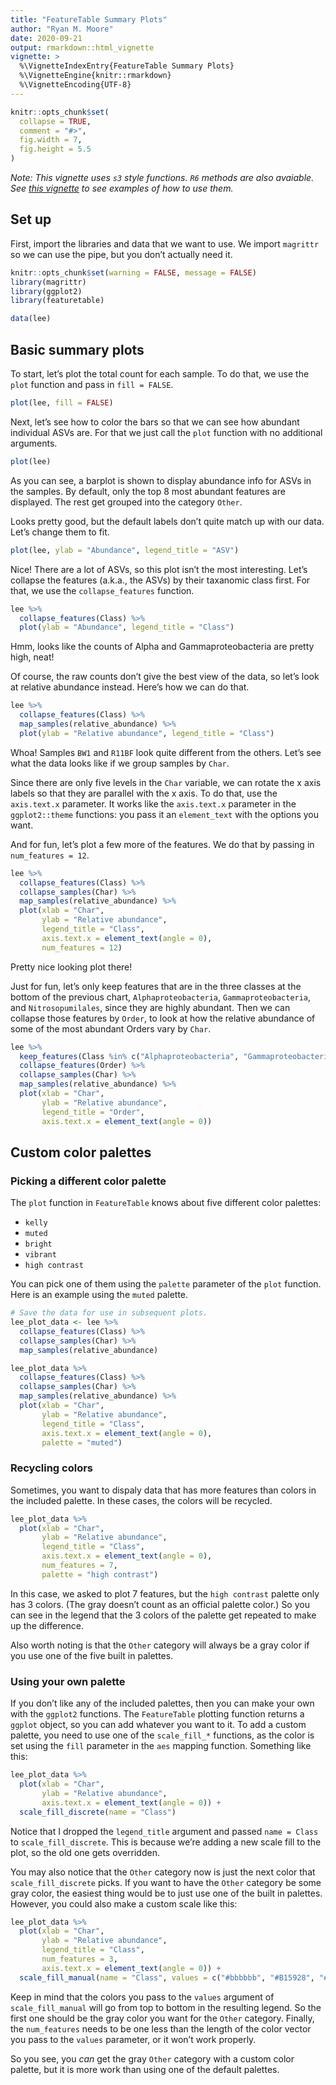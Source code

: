 ```yaml
---
title: "FeatureTable Summary Plots"
author: "Ryan M. Moore"
date: 2020-09-21
output: rmarkdown::html_vignette
vignette: >
  %\VignetteIndexEntry{FeatureTable Summary Plots}
  %\VignetteEngine{knitr::rmarkdown}
  %\VignetteEncoding{UTF-8}
---
```


```r
knitr::opts_chunk$set(
  collapse = TRUE,
  comment = "#>",
  fig.width = 7,
  fig.height = 5.5
)
```

*Note: This vignette uses `s3` style functions.  `R6` methods are also avaiable.  See [this vignette](TODO) to see examples of how to use them.*

## Set up

First, import the libraries and data that we want to use.  We import `magrittr` so we can use the pipe, but you don't actually need it.

```r
knitr::opts_chunk$set(warning = FALSE, message = FALSE)
library(magrittr)
library(ggplot2)
library(featuretable)

data(lee)
```

## Basic summary plots

To start, let's plot the total count for each sample.  To do that, we use the `plot` function and pass in `fill = FALSE`.

```r
plot(lee, fill = FALSE)
```


Next, let's see how to color the bars so that we can see how abundant individual ASVs are.  For that we just call the `plot` function with no additional arguments.

```r
plot(lee)
```

As you can see, a barplot is shown to display abundance info for ASVs in the samples.  By default, only the top 8 most abundant features are displayed.  The rest get grouped into the category `Other`.

Looks pretty good, but the default labels don't quite match up with our data.  Let's change them to fit.

```r
plot(lee, ylab = "Abundance", legend_title = "ASV")
```

Nice! There are a lot of ASVs, so this plot isn't the most interesting.  Let's collapse the features (a.k.a., the ASVs) by their taxanomic class first.  For that, we use the `collapse_features` function.

```r
lee %>% 
  collapse_features(Class) %>% 
  plot(ylab = "Abundance", legend_title = "Class")
```

Hmm, looks like the counts of Alpha and Gammaproteobacteria are pretty high, neat!

Of course, the raw counts don't give the best view of the data, so let's look at relative abundance instead.  Here's how we can do that.

```r
lee %>% 
  collapse_features(Class) %>% 
  map_samples(relative_abundance) %>% 
  plot(ylab = "Relative abundance", legend_title = "Class")
```

Whoa! Samples `BW1` and `R11BF` look quite different from the others.  Let's see what the data looks like if we group samples by `Char`.

Since there are only five levels in the `Char` variable, we can rotate the x axis labels so that they are parallel with the x axis.  To do that, use the `axis.text.x` parameter.  It works like the `axis.text.x` parameter in the `ggplot2::theme` functions: you pass it an `element_text` with the options you want.

And for fun, let's plot a few more of the features.  We do that by passing in `num_features = 12`.

```r
lee %>% 
  collapse_features(Class) %>% 
  collapse_samples(Char) %>% 
  map_samples(relative_abundance) %>% 
  plot(xlab = "Char", 
       ylab = "Relative abundance",
       legend_title = "Class",
       axis.text.x = element_text(angle = 0),
       num_features = 12)
```

Pretty nice looking plot there!

Just for fun, let's only keep features that are in the three classes at the bottom of the previous chart, `Alphaproteobacteria`, `Gammaproteobacteria`, and `Nitrosopumilales`, since they are highly abundant.  Then we can collapse those features by `Order`, to look at how the relative abundance of some of the most abundant Orders vary by `Char`.

```r
lee %>%
  keep_features(Class %in% c("Alphaproteobacteria", "Gammaproteobacteria", "Nitrosopumilales")) %>%
  collapse_features(Order) %>% 
  collapse_samples(Char) %>% 
  map_samples(relative_abundance) %>% 
  plot(xlab = "Char",
       ylab = "Relative abundance",
       legend_title = "Order",
       axis.text.x = element_text(angle = 0))
```

## Custom color palettes

### Picking a different color palette

The `plot` function in `FeatureTable` knows about five different color palettes:

- `kelly`
- `muted`
- `bright`
- `vibrant`
- `high contrast`

You can pick one of them using the `palette` parameter of the `plot` function.  Here is an example using the `muted` palette.

```r
# Save the data for use in subsequent plots.
lee_plot_data <- lee %>% 
  collapse_features(Class) %>% 
  collapse_samples(Char) %>% 
  map_samples(relative_abundance)

lee_plot_data %>% 
  collapse_features(Class) %>% 
  collapse_samples(Char) %>% 
  map_samples(relative_abundance) %>% 
  plot(xlab = "Char", 
       ylab = "Relative abundance",
       legend_title = "Class",
       axis.text.x = element_text(angle = 0),
       palette = "muted")
```

### Recycling colors

Sometimes, you want to dispaly data that has more features than colors in the included palette.  In these cases, the colors will be recycled.

```r
lee_plot_data %>% 
  plot(xlab = "Char", 
       ylab = "Relative abundance",
       legend_title = "Class",
       axis.text.x = element_text(angle = 0),
       num_features = 7,
       palette = "high contrast")
```

In this case, we asked to plot 7 features, but the `high contrast` palette only has 3 colors.  (The gray doesn't count as an official palette color.)  So you can see in the legend that the 3 colors of the palette get repeated to make up the difference.

Also worth noting is that the `Other` category will always be a gray color if you use one of the five built in palettes.

### Using your own palette

If you don't like any of the included palettes, then you can make your own with the `ggplot2` functions.  The `FeatureTable` plotting function returns a `ggplot` object, so you can add whatever you want to it.  To add a custom palette, you need to use one of the `scale_fill_*` functions, as the color is set using the `fill` parameter in the `aes` mapping function.  Something like this:

```r
lee_plot_data %>% 
  plot(xlab = "Char", 
       ylab = "Relative abundance",
       axis.text.x = element_text(angle = 0)) +
  scale_fill_discrete(name = "Class")
```

Notice that I dropped the `legend_title` argument and passed `name = Class` to `scale_fill_discrete`.  This is because we're adding a new scale fill to the plot, so the old one gets overridden.

You may also notice that the `Other` category now is just the next color that `scale_fill_discrete` picks.  If you want to have the `Other` category be some gray color, the easiest thing would be to just use one of the built in palettes.  However, you could also make a custom scale like this:

```r
lee_plot_data %>% 
  plot(xlab = "Char", 
       ylab = "Relative abundance",
       legend_title = "Class",
       num_features = 3,
       axis.text.x = element_text(angle = 0)) +
  scale_fill_manual(name = "Class", values = c("#bbbbbb", "#B15928", "#FB9A99", "#1F78B4"))
```

Keep in mind that the colors you pass to the `values` argument of `scale_fill_manual` will go from top to bottom in the resulting legend.  So the first one should be the gray color you want for the `Other` category.  Finally, the `num_features` needs to be one less than the length of the color vector you pass to the `values` parameter, or it won't work properly.  

So you see, you *can* get the gray `Other` category with a custom color palette, but it is more work than using one of the default palettes.


